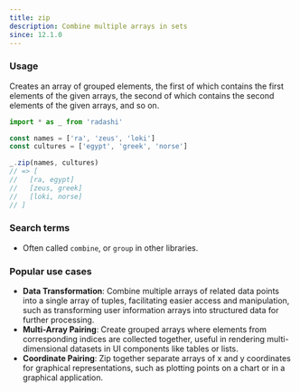 ```yaml
---
title: zip
description: Combine multiple arrays in sets
since: 12.1.0
---
```


### Usage

Creates an array of grouped elements, the first of which contains the first elements of the given arrays, the second of which contains the second elements of the given arrays, and so on.

```ts
import * as _ from 'radashi'

const names = ['ra', 'zeus', 'loki']
const cultures = ['egypt', 'greek', 'norse']

_.zip(names, cultures)
// => [
//   [ra, egypt]
//   [zeus, greek]
//   [loki, norse]
// ]
```

### Search terms

- Often called `combine`, or `group` in other libraries.

### Popular use cases

- **Data Transformation**: Combine multiple arrays of related data points into a single array of tuples, facilitating easier access and manipulation, such as transforming user information arrays into structured data for further processing.
- **Multi-Array Pairing**: Create grouped arrays where elements from corresponding indices are collected together, useful in rendering multi-dimensional datasets in UI components like tables or lists.
- **Coordinate Pairing**: Zip together separate arrays of x and y coordinates for graphical representations, such as plotting points on a chart or in a graphical application.
